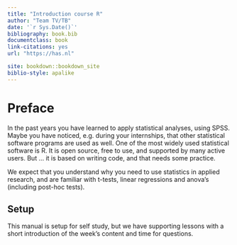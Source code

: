 ```yaml
--- 
title: "Introduction course R"
author: "Team TV/TB"
date: '`r Sys.Date()`'
bibliography: book.bib
documentclass: book
link-citations: yes
url: "https://has.nl"

site: bookdown::bookdown_site
biblio-style: apalike
---
```


# Preface {-}

In the past years you have learned to apply statistical analyses, using SPSS.
Maybe you have noticed, e.g. during your internships, that other statistical software programs are used as well.
One of the most widely used statistical software is R.
It is open source, free to use, and supported by many active users.
But ... it is based on writing code, and that needs some practice.

We expect that you understand why you need to use statistics in applied research, and are familiar with t-tests, linear regressions and anova's (including post-hoc tests).


## Setup {-}

This manual is setup for self study, but we have supporting lessons with a short introduction of the week's content and time for questions.

